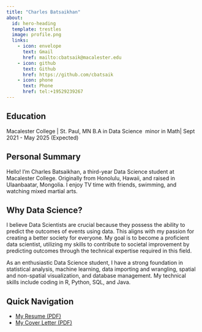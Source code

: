 ```yaml
---
title: "Charles Batsaikhan"
about: 
  id: hero-heading
  template: trestles
  image: profile.png
  links:
    - icon: envelope
      text: Gmail
      href: mailto:cbatsaik@macalester.edu
    - icon: github
      text: Github
      href: https://github.com/cbatsaik
    - icon: phone
      text: Phone
      href: tel:+19529239267
---
```


::: {#hero-heading}
## Education

Macalester College \| St. Paul, MN B.A in Data Science \ minor in Math| Sept 2021 - May 2025 (Expected)

## Personal Summary

Hello! I'm Charles Batsaikhan, a third-year Data Science student at Macalester College. Originally from Honolulu, Hawaii, and raised in Ulaanbaatar, Mongolia. I enjoy TV time with friends, swimming, and watching mixed martial arts.

## Why Data Science?

I believe Data Scientists are crucial because they possess the ability to predict the outcomes of events using data. This aligns with my passion for creating a better society for everyone. My goal is to become a proficient data scientist, utilizing my skills to contribute to societal improvement by predicting outcomes through the technical expertise required in this field.

As an enthusiastic Data Science student, I have a strong foundation in statistical analysis, machine learning, data importing and wrangling, spatial and non-spatial visualization, and database management. My technical skills include coding in R, Python, SQL, and Java.

## Quick Navigation

-   [My Resume (PDF)](./resume.pdf)
-   [My Cover Letter (PDF)]()
:::
